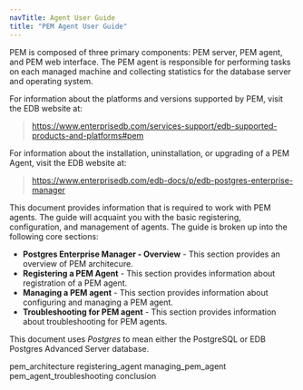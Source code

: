 ```yaml
---
navTitle: Agent User Guide
title: "PEM Agent User Guide"
---
```




PEM is composed of three primary components: PEM server, PEM agent, and PEM web interface. The PEM agent is responsible for performing tasks on each managed machine and collecting statistics for the database server and operating system.

For information about the platforms and versions supported by PEM, visit the EDB website at:

> <https://www.enterprisedb.com/services-support/edb-supported-products-and-platforms#pem>

For information about the installation, uninstallation, or upgrading of a PEM Agent, visit the EDB website at:

> <https://www.enterprisedb.com/edb-docs/p/edb-postgres-enterprise-manager>

This document provides information that is required to work with PEM agents. The guide will acquaint you with the basic registering, configuration, and management of agents. The guide is broken up into the following core sections:

-   **Postgres Enterprise Manager - Overview** - This section provides an overview of PEM architecure.
-   **Registering a PEM Agent** - This section provides information about registration of a PEM agent.
-   **Managing a PEM agent** - This section provides information about configuring and managing a PEM agent.
-   **Troubleshooting for PEM agent** - This section provides information about troubleshooting for PEM agents.

This document uses *Postgres* to mean either the PostgreSQL or EDB Postgres Advanced Server database.

<div class="toctree" maxdepth="3">

pem\_architecture registering\_agent managing\_pem\_agent pem\_agent\_troubleshooting conclusion

</div>
